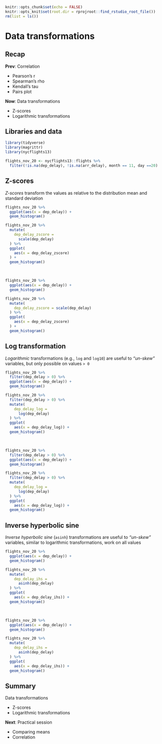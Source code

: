 ```r
knitr::opts_chunk$set(echo = FALSE)
knitr::opts_knit$set(root.dir = rprojroot::find_rstudio_root_file())
rm(list = ls())
```



<style type="text/css">
.small_r_all pre{
  font-size: 16px;
  line-height: 18px;
}
.small_r_output pre:not(.prettyprint){
  font-size: 16px;
  line-height: 18px;
}
.verysmall_r_output pre:not(.prettyprint){
  font-size: 12px;
  line-height: 14px;
}
</style>



# Data transformations


## Recap

**Prev**: Correlation

- Pearson’s r
- Spearman’s rho
- Kendall’s tau
- Pairs plot

**Now**: Data transformations

- Z-scores
- Logarithmic transformations


## Libraries and data

```r
library(tidyverse)
library(magrittr)  
library(nycflights13)

flights_nov_20 <- nycflights13::flights %>%
  filter(!is.na(dep_delay), !is.na(arr_delay), month == 11, day ==20) 
```




## Z-scores

*Z-scores* transform the values as relative to the distribution mean and standard deviation

<div class="columns-2">

```r
flights_nov_20 %>%
  ggplot(aes(x = dep_delay)) +
  geom_histogram()
```

```r
flights_nov_20 %>%
  mutate(
    dep_delay_zscore = 
      scale(dep_delay)
  ) %>%
  ggplot(
    aes(x = dep_delay_zscore)
  ) +
  geom_histogram()
```

<br/>

```r
flights_nov_20 %>%
  ggplot(aes(x = dep_delay)) +
  geom_histogram()
```

```r
flights_nov_20 %>%
  mutate(
    dep_delay_zscore = scale(dep_delay)
  ) %>%
  ggplot(
    aes(x = dep_delay_zscore)
  ) +
  geom_histogram()
```

</div>



## Log transformation

*Logarithmic* transformations (e.g., `log` and `log10`) are useful to *"un-skew"* variables, but only possible on values `> 0`

<div class="columns-2">

```r
flights_nov_20 %>%
  filter(dep_delay > 0) %>%
  ggplot(aes(x = dep_delay)) +
  geom_histogram()
```

```r
flights_nov_20 %>%
  filter(dep_delay > 0) %>%
  mutate(
    dep_delay_log = 
      log(dep_delay)
  ) %>%
  ggplot(
    aes(x = dep_delay_log)) + 
  geom_histogram()
```

<br/>

```r
flights_nov_20 %>%
  filter(dep_delay > 0) %>%
  ggplot(aes(x = dep_delay)) +
  geom_histogram()
```

```r
flights_nov_20 %>%
  filter(dep_delay > 0) %>%
  mutate(
    dep_delay_log = 
      log(dep_delay)
  ) %>%
  ggplot(
    aes(x = dep_delay_log)) + 
  geom_histogram()
```

</div>



## Inverse hyperbolic sine


*Inverse hyperbolic sine* (`asinh`) transformations are useful to *"un-skew"* variables, similar to logarithmic transformations, work on all values

<div class="columns-2">

```r
flights_nov_20 %>%
  ggplot(aes(x = dep_delay)) +
  geom_histogram()
```

```r
flights_nov_20 %>%
  mutate(
    dep_delay_ihs = 
      asinh(dep_delay)
  ) %>%
  ggplot(
    aes(x = dep_delay_ihs)) + 
  geom_histogram()
```

<br/>

```r
flights_nov_20 %>%
  ggplot(aes(x = dep_delay)) +
  geom_histogram()
```

```r
flights_nov_20 %>%
  mutate(
    dep_delay_ihs = 
      asinh(dep_delay)
  ) %>%
  ggplot(
    aes(x = dep_delay_ihs)) + 
  geom_histogram()
```

</div>



## Summary

Data transformations

- Z-scores
- Logarithmic transformations

**Next**: Practical session

- Comparing means
- Correlation